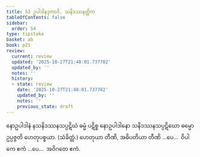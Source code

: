 ```yaml
---
title: 53 ဥပါဒါနဒုကာဒိ, သနိဒဿနတ္တိက
tableOfContents: false
sidebar:
  order: 54
type: tipitaka
basket: ab
book: p21
review:
  current: review
  updated: '2025-10-27T21:48:01.737782'
  updated_by: ''
  notes: ''
  history:
  - state: review
    date: '2025-10-27T21:48:01.737782'
    updated_by: ''
    notes: ''
    previous_state: draft
---
```



<ReviewStatus review={frontmatter.review} showDetails={true} />

<HypothesisAnnotation frontmatter={frontmatter} />

<DynamicBreadcrumb />

<Division number="119" book="p21" e="ch" v="40" p="373">

<Paragraph number="309" book="p21">
နောဥပါဒါနံ နသနိဒဿနသပ္ပဋိဃံ ဓမ္မံ ပဋိစ္စ နောဥပါဒါနော သနိဒဿနသပ္ပဋိဃော ဓမ္မော ဥပ္ပဇ္ဇတိ ဟေတုပစ္စယာ. (သံခိတ္တံ.)
</Paragraph>

<Paragraph number="310" book="p21">
ဟေတုယာ တီဏိ, အဓိပတိယာ တီဏိ …ပေ…  ဝိပါကေ ဧကံ …ပေ…  အဝိဂတေ ဧကံ.
</Paragraph>
</Division>